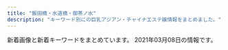 ```yaml
---
title: "飯田橋・水道橋・御茶ノ水"
description: "キーワード別にの巨乳アジアン・チャイナエステ嬢情報をまとめました。"
---
```


新着画像と新着キーワードをまとめています。
2021年03月08日の情報です。

<DmmAffiliateIns />
<KeywordTable
  shops={
    [
    {
        "url": "http://aromalucky.xyz/",
        "img_links": [
            "https://i0.wp.com/aromalucky.xyz/wp-content/uploads/2017/12/05-1.jpg",
            "https://i2.wp.com/aromalucky.xyz/wp-content/uploads/2017/12/03-1.jpg",
            "https://i1.wp.com/aromalucky.xyz/wp-content/uploads/2019/05/16.jpg",
            "http://aromalucky.xyz/wp-content/uploads/2019/05/01_02.png",
            "https://i2.wp.com/aromalucky.xyz/wp-content/uploads/2019/05/03.png",
            "https://i0.wp.com/aromalucky.xyz/wp-content/uploads/2019/04/13.jpg",
            "https://i1.wp.com/aromalucky.xyz/wp-content/uploads/2019/10/20.jpg",
            "https://i2.wp.com/aromalucky.xyz/wp-content/uploads/2019/04/12.jpg",
            "https://i2.wp.com/aromalucky.xyz/wp-content/uploads/2019/04/14.jpg",
            "https://i2.wp.com/aromalucky.xyz/wp-content/uploads/2017/12/08.jpg",
            "https://i2.wp.com/aromalucky.xyz/wp-content/uploads/2017/12/02.jpg",
            "https://i2.wp.com/aromalucky.xyz/wp-content/uploads/2020/09/21.jpg",
            "https://i0.wp.com/aromalucky.xyz/wp-content/uploads/2019/05/15.jpg",
            "https://i1.wp.com/aromalucky.xyz/wp-content/uploads/2017/12/04-1.jpg",
            "https://i0.wp.com/aromalucky.xyz/wp-content/uploads/2019/05/02.png"
        ],
        "station": "\u5c0f\u5ddd\u753a\u99c5B4",
        "name": "\u30a2\u30ed\u30de\u30e9\u30c3\u30ad\u30fc",
        "keywords": {}
    },
    {
        "station": "JR\u6c34\u9053\u6a4b\u99c5\u897f\u53e3",
        "keywords": {
            "C": 17
        },
        "img_links": [
            "http://sln-relax.com/img/ttl_rec.jpg",
            "http://sln-relax.com/scdl/staff/10071.jpg",
            "http://sln-relax.com/pic/topimg3.jpg",
            "http://sln-relax.com/i/files/girl02.jpg",
            "http://sln-relax.com/img/ttl_mobile.jpg",
            "http://sln-relax.com/scdl/staff/10041.jpg",
            "http://sln-relax.com/scdl/staff/10011.jpg",
            "http://sln-relax.com/i/files/homeimg.jpg",
            "http://sln-relax.com/scdl/staff/10031.jpg",
            "http://sln-relax.com/i/files/girl01.jpg",
            "http://sln-relax.com/pic/topimg1.jpg",
            "http://sln-relax.com/img/att.jpg",
            "http://sln-relax.com/img/ttl_staff.png",
            "http://sln-relax.com/img/ttl_tnew.jpg",
            "http://sln-relax.com/scdl/staff/10021.jpg",
            "http://sln-relax.com/scdl/staff/10061.jpg",
            "http://sln-relax.com/scdl/staff/10081.jpg",
            "http://sln-relax.com/pic/topimg2.jpg",
            "http://sln-relax.com/pic/head.png",
            "http://sln-relax.com/scdl/staff/10051.jpg",
            "http://sln-relax.com/img/ttl_concept.jpg"
        ],
        "name": "Lime",
        "url": "http://sln-relax.com/"
    },
    {
        "url": "http://yu.xyz.mn/",
        "img_links": [
            "http://yu.xyz.mn/images/ac1.jpg",
            "http://yu.xyz.mn/images/room2.jpg",
            "http://yu.xyz.mn/photos/sites/91/2020/04/2020040807282190.jpg",
            "http://yu.xyz.mn/photos/sites/91/2020/02/2020022305370017.jpg",
            "http://yu.xyz.mn/images/s_news.jpg",
            "http://yu.xyz.mn/photos/sites/91/2019/12/2019122901424384.jpg",
            "http://yu.xyz.mn/photos/sites/91/2021/01/2021012205451889.jpg",
            "http://yu.xyz.mn/images/ac6.jpg",
            "http://yu.xyz.mn/images/ac4.jpg",
            "http://yu.xyz.mn/photos/sites/91/2019/12/2019122702252767.jpg",
            "http://yu.xyz.mn/images/ac3.jpg",
            "http://yu.xyz.mn/images/ac2.jpg",
            "http://yu.xyz.mn/images/top.jpg",
            "http://yu.xyz.mn/images/room3.jpg",
            "http://yu.xyz.mn/images/room1.jpg",
            "http://yu.xyz.mn/images/room4.jpg",
            "http://yu.xyz.mn/images/ac5.jpg",
            "http://yu.xyz.mn/photos/sites/91/2019/12/2019122702252691.jpg",
            "http://yu.xyz.mn/images/mobile.jpg",
            "http://yu.xyz.mn/images/s_staff.jpg",
            "http://yu.xyz.mn/images/s_shedule.jpg"
        ],
        "name": "\u60a0 \u3086\u3046",
        "keywords": {
            "D": 35,
            "84": 7,
            "85": 21,
            "C": 20,
            "87": 7,
            "86": 7
        },
        "station": "JR\u6c34\u9053\u6a4b\u99c5\u897f\u53e3"
    },
    {
        "url": "https://izumi-esthe.tokyo/",
        "name": "\u7652\u3057\u306e\u6cc9",
        "station": "\u5c0f\u5ddd\u753a\u99c5B5\u51fa\u53e3",
        "keywords": {},
        "img_links": []
    },
    {
        "name": "\u306f\u306a\u3073",
        "keywords": {},
        "img_links": [
            "http://jinbocho.xyz/images/g10.jpg",
            "http://jinbocho.xyz/images/mika.jpg",
            "http://jinbocho.xyz/images/g8.jpg",
            "http://jinbocho.xyz/images/r4.jpg",
            "http://jinbocho.xyz/images/g1.jpg",
            "http://jinbocho.xyz/images/a4.jpg",
            "http://jinbocho.xyz/images/zi.png",
            "http://jinbocho.xyz/images/r1.jpg",
            "http://jinbocho.xyz/images/gb01.png",
            "http://jinbocho.xyz/images/s_staff.png",
            "http://jinbocho.xyz/images/a3.jpg",
            "http://jinbocho.xyz/images/a5.jpg",
            "http://jinbocho.xyz/images/face.png",
            "http://jinbocho.xyz/images/r5.jpg",
            "http://jinbocho.xyz/images/new-tit3.png",
            "http://jinbocho.xyz/images/yuki.jpg",
            "http://jinbocho.xyz/images/mobile.png",
            "http://jinbocho.xyz/images/haru.jpg",
            "http://jinbocho.xyz/images/g2.jpg",
            "http://jinbocho.xyz/images/r3.jpg",
            "http://jinbocho.xyz/images/g9.jpg",
            "http://jinbocho.xyz/images/top2.jpg",
            "http://jinbocho.xyz/images/new-tit.png",
            "http://jinbocho.xyz/images/a2.jpg",
            "http://jinbocho.xyz/images/r6.jpg",
            "http://jinbocho.xyz/images/r2.jpg",
            "http://jinbocho.xyz/images/a1.jpg",
            "http://jinbocho.xyz/images/top1.jpg",
            "http://jinbocho.xyz/images/miki.jpg",
            "http://jinbocho.xyz/images/g0.jpg",
            "http://jinbocho.xyz/images/left3.png",
            "http://jinbocho.xyz/images/g7.jpg"
        ],
        "station": "\u795e\u4fdd\u753a\u99c5A5\u51fa\u53e3",
        "url": "http://jinbocho.xyz/"
    },
    {
        "keywords": {},
        "station": "\u725b\u8fbc\u795e\u697d\u5742\u99c5A2\u51fa\u53e3",
        "img_links": [],
        "name": "\u697d\u697d",
        "url": "https://raku-relax.tokyo/"
    },
    {
        "name": "\u30d3\u30fc\u30ca\u30b9",
        "keywords": {
            "F": 6,
            "84": 4,
            "D": 18,
            "88": 4,
            "E": 4,
            "85": 6,
            "89": 6,
            "83": 8
        },
        "station": "JR\u6c34\u9053\u6a4b\u99c5\u6771\u53e3",
        "url": "http://venus.tyo.cm/",
        "img_links": [
            "http://venus.tyo.cm/images/top.png",
            "http://venus.tyo.cm/images/room2.jpg",
            "http://venus.tyo.cm/photos/sites/40/2020/09/2020090907201348.jpeg",
            "http://venus.tyo.cm/photos/sites/40/2020/10/202010021052282.jpeg",
            "http://venus.tyo.cm/photos/sites/40/2020/08/2020083109075912.jpeg",
            "http://venus.tyo.cm/images/room3.jpg",
            "http://venus.tyo.cm/images/room5.jpg",
            "http://venus.tyo.cm/images/pagetop.png",
            "http://venus.tyo.cm/photos/sites/40/2020/08/2020083109075581.jpeg",
            "http://venus.tyo.cm/images/room4.jpg",
            "http://venus.tyo.cm/photos/sites/40/2020/08/2020083109075784.jpeg",
            "http://venus.tyo.cm/photos/sites/40/2020/08/2020083109075883.jpeg",
            "http://venus.tyo.cm/photos/sites/40/2020/08/2020083109075685.jpeg",
            "http://venus.tyo.cm/photos/sites/40/2020/08/2020083109075848.jpeg",
            "http://venus.tyo.cm/photos/sites/40/2020/08/2020083109075781.jpeg",
            "http://venus.tyo.cm/images/mainimg.jpg",
            "http://venus.tyo.cm/photos/sites/40/2020/09/2020090907201289.jpeg",
            "http://venus.tyo.cm/images/spmainimg.jpg",
            "http://venus.tyo.cm/images/room1.jpg",
            "http://venus.tyo.cm/photos/sites/40/2020/09/2020091012404045.jpeg",
            "http://venus.tyo.cm/images/room6.jpg"
        ]
    },
    {
        "keywords": {},
        "name": "\u30d7\u30ea\u30f3",
        "station": "JR\u6c34\u9053\u6a4b\u99c5\u897f\u53e3",
        "img_links": [
            "https://suidobashi-mensesthe.com/images/main1.jpg",
            "https://suidobashi-mensesthe.com/staff/6.jpg",
            "https://suidobashi-mensesthe.com/staff/midori-l3.jpg",
            "https://suidobashi-mensesthe.com/staff/yui-l2.jpg",
            "https://suidobashi-mensesthe.com/staff/2.jpg",
            "https://suidobashi-mensesthe.com/staff/yui-s3.jpg",
            "https://suidobashi-mensesthe.com/images/header3.png",
            "https://suidobashi-mensesthe.com/images/prin-video2.jpg",
            "https://suidobashi-mensesthe.com/staff/yui-s2.jpg",
            "https://suidobashi-mensesthe.com/staff/midori-s3.jpg",
            "https://suidobashi-mensesthe.com/icon/twitter.png",
            "https://suidobashi-mensesthe.com/room/esthe1.jpg",
            "https://suidobashi-mensesthe.com/icon/line.png",
            "https://suidobashi-mensesthe.com/room/5-l.jpg",
            "https://suidobashi-mensesthe.com/icon/google_plus.png",
            "https://suidobashi-mensesthe.com/room/esthe3.jpg",
            "https://suidobashi-mensesthe.com/images/footer-r.png",
            "https://suidobashi-mensesthe.com/images/clear.png",
            "https://suidobashi-mensesthe.com/button/home.png",
            "https://suidobashi-mensesthe.com/images/footer-l.png",
            "https://suidobashi-mensesthe.com/staff/yui-l3.jpg",
            "https://suidobashi-mensesthe.com/staff/midori-s1.jpg",
            "https://suidobashi-mensesthe.com/room/1-l.jpg",
            "https://suidobashi-mensesthe.com/room/4-s.jpg",
            "https://suidobashi-mensesthe.com/images/main-sp.jpg",
            "https://suidobashi-mensesthe.com/staff/midori-s2.jpg",
            "https://suidobashi-mensesthe.com/room/4-l.jpg",
            "https://suidobashi-mensesthe.com/room/1-s.jpg",
            "https://suidobashi-mensesthe.com/room/3-l.jpg",
            "https://suidobashi-mensesthe.com/staff/1.jpg",
            "https://suidobashi-mensesthe.com/staff/midori-l2.jpg",
            "https://suidobashi-mensesthe.com/images/flower.png",
            "https://suidobashi-mensesthe.com/room/6-l.jpg",
            "https://suidobashi-mensesthe.com/images/qrcode.png",
            "https://suidobashi-mensesthe.com/room/3-s.jpg",
            "https://suidobashi-mensesthe.com/staff/3.jpg",
            "https://suidobashi-mensesthe.com/button/staff.png",
            "https://suidobashi-mensesthe.com/staff/0.jpg",
            "https://suidobashi-mensesthe.com/staff/yui-s1.jpg",
            "https://suidobashi-mensesthe.com/staff/5.jpg",
            "https://suidobashi-mensesthe.com/room/5-s.jpg",
            "https://suidobashi-mensesthe.com/images/covit19.jpg",
            "https://suidobashi-mensesthe.com/button/blog.png",
            "https://suidobashi-mensesthe.com/staff/4.jpg",
            "https://suidobashi-mensesthe.com/staff/yui-l1.jpg",
            "https://suidobashi-mensesthe.com/staff/midori-l1.jpg",
            "https://suidobashi-mensesthe.com/room/2-l.jpg",
            "https://suidobashi-mensesthe.com/room/2-s.jpg",
            "https://suidobashi-mensesthe.com/room/6-s.jpg",
            "https://suidobashi-mensesthe.com/room/esthe2.jpg",
            "https://suidobashi-mensesthe.com/icon/facebook.png"
        ],
        "url": "https://suidobashi-mensesthe.com/"
    },
    {
        "name": "\u30ad\u30e9\u30e9",
        "keywords": {},
        "url": "https://kira.uouono.com/",
        "station": "\u795e\u4fdd\u753a\u99c5A1\u51fa\u53e3",
        "img_links": []
    },
    {
        "url": "http://yiluioszn.xyz/",
        "keywords": {
            "D": 3,
            "C": 9,
            "85": 2,
            "86": 1
        },
        "station": "JR\u6c34\u9053\u6a4b\u99c5\u6771\u53e3",
        "img_links": [
            "http://yiluioszn.xyz/uploads/210303/1-210303160206320.jpg",
            "http://yiluioszn.xyz/templets/default/style/images/room1.jpg",
            "http://yiluioszn.xyz/templets/default/style/images/room4.jpg",
            "http://yiluioszn.xyz/templets/default/style/images/girl-z1.jpg",
            "http://yiluioszn.xyz/uploads/201028/1-20102Q42301513.jpg",
            "http://yiluioszn.xyz/templets/default/style/images/s_news.png",
            "http://yiluioszn.xyz/uploads/201028/1-20102Q4292Y94.jpg",
            "http://yiluioszn.xyz/templets/default/style/images/room3.jpg",
            "http://yiluioszn.xyz/templets/default/style/images/girl-z2.jpg",
            "http://yiluioszn.xyz/templets/default/style/images/s_pick.png",
            "http://yiluioszn.xyz/uploads/201028/1-20102Q4250B44.jpg",
            "http://yiluioszn.xyz/uploads/201028/1-20102Q4224J19.jpg",
            "http://yiluioszn.xyz/templets/default/style/images/s_staff.png",
            "http://yiluioszn.xyz/uploads/201028/1-20102Q42313a4.jpg",
            "http://yiluioszn.xyz/templets/default/style/images/s_service.png",
            "http://yiluioszn.xyz/templets/default/style/images/top.png",
            "http://yiluioszn.xyz/uploads/201028/1-20102Q42539334.jpg",
            "http://yiluioszn.xyz/templets/default/style/images/room2.jpg",
            "http://yiluioszn.xyz/uploads/201028/1-20102Q42K1E9.jpg",
            "http://yiluioszn.xyz/uploads/201028/1-20102Q426432V.jpg",
            "http://yiluioszn.xyz/uploads/201028/1-20102Q4294WS.jpg",
            "http://yiluioszn.xyz/uploads/201028/1-20102Q42F0301.jpg",
            "http://yiluioszn.xyz/uploads/201028/1-20102Q42R2M9.jpg"
        ],
        "name": "\u5929\u4f7f"
    },
    {
        "name": "\u30e9\u30d4\u30b9",
        "station": "\u795e\u4fdd\u753a\u99c5A7\u51fa\u53e3",
        "img_links": [
            "http://rapisu.tokyo/images/r3.jpg",
            "http://rapisu.tokyo/images/zi_staff.png",
            "http://rapisu.tokyo/images/meihui.jpg",
            "http://rapisu.tokyo/images/r1.jpg",
            "http://rapisu.tokyo/images/top.png",
            "http://rapisu.tokyo/images/mobile.png",
            "http://rapisu.tokyo/images/end.png",
            "http://rapisu.tokyo/images/flash.jpg",
            "http://rapisu.tokyo/images/mika.jpg",
            "http://rapisu.tokyo/images/g0.jpg",
            "http://rapisu.tokyo/images/tiao.png",
            "http://rapisu.tokyo/images/flash1.jpg",
            "http://rapisu.tokyo/images/r2.jpg"
        ],
        "keywords": {
            "C": 7
        },
        "url": "http://rapisu.tokyo/"
    }
]
}
/>
<DmmAffiliateScript />
